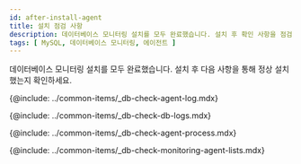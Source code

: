 ```yaml
---
id: after-install-agent
title: 설치 점검 사항
description: 데이터베이스 모니터링 설치를 모두 완료했습니다. 설치 후 확인 사항을 점검하세요.
tags: [ MySQL, 데이터베이스 모니터링, 에이전트 ]
---
```


데이터베이스 모니터링 설치를 모두 완료했습니다. 설치 후 다음 사항을 통해 정상 설치했는지 확인하세요.

<!-- 에이전트 설치 점검-->
{@include: ../common-items/_db-check-agent-log.mdx} 

<!-- 로그 확인하기-->
{@include: ../common-items/_db-check-db-logs.mdx}

<!-- 에이전트 프로세스 확인하기-->
{@include: ../common-items/_db-check-agent-process.mdx}

<!-- 모니터링 확인하기-->
{@include: ../common-items/_db-check-monitoring-agent-lists.mdx} 